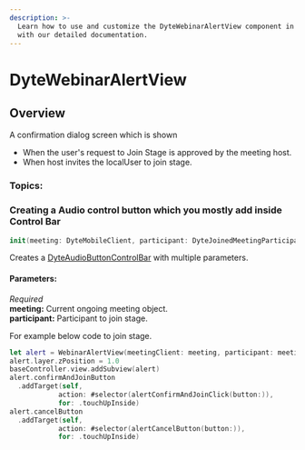 ```yaml
---
description: >-
  Learn how to use and customize the DyteWebinarAlertView component in Dyte's iOS UiKit
  with our detailed documentation.
---
```


# DyteWebinarAlertView

## Overview

A confirmation dialog screen which is shown

- When the user's request to Join Stage is approved by the meeting host.
- When host invites the localUser to join stage.

### Topics:

### Creating a Audio control button which you mostly add inside Control Bar

```swift
init(meeting: DyteMobileClient, participant: DyteJoinedMeetingParticipant) {
```

Creates a [DyteAudioButtonControlBar](/ios/components/dyte-mic-toggle) with multiple parameters.

#### Parameters:

_Required_  
**meeting:** Current ongoing meeting object.  
**participant:** Participant to join stage.

For example below code to join stage.

```swift
let alert = WebinarAlertView(meetingClient: meeting, participant: meeting.localUser)
alert.layer.zPosition = 1.0
baseController.view.addSubview(alert)
alert.confirmAndJoinButton
  .addTarget(self,
            action: #selector(alertConfirmAndJoinClick(button:)),
            for: .touchUpInside)
alert.cancelButton
  .addTarget(self,
            action: #selector(alertCancelButton(button:)),
            for: .touchUpInside)
```

<head>
  <title>iOS WebinarAlertView</title>
</head>
